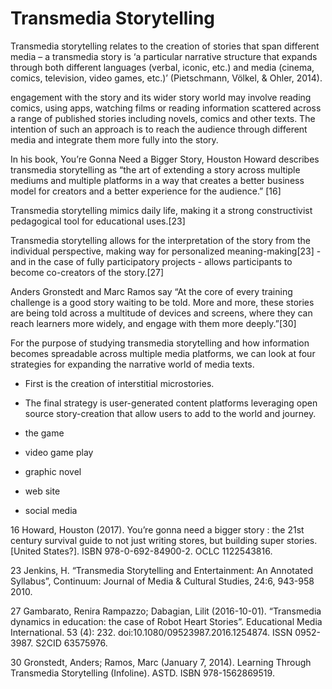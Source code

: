 # Transmedia Storytelling

Transmedia storytelling relates to the creation of stories that span different media – a transmedia story is ‘a particular narrative structure that expands through both different languages (verbal, iconic, etc.) and media (cinema, comics, television, video games, etc.)’ (Pietschmann, Völkel, & Ohler, 2014).

engagement with the story and its wider story world may involve reading comics, using apps, watching films or reading information scattered across a range of published stories including novels, comics and other texts. The intention of such an approach is to reach the audience through different media and integrate them more fully into the story.

In his book, You’re Gonna Need a Bigger Story, Houston Howard describes transmedia storytelling as “the art of extending a story across multiple mediums and multiple platforms in a way that creates a better business model for creators and a better experience for the audience.” [16]

Transmedia storytelling mimics daily life, making it a strong constructivist pedagogical tool for educational uses.[23]

Transmedia storytelling allows for the interpretation of the story from the individual perspective, making way for personalized meaning-making[23] - and in the case of fully participatory projects - allows participants to become co-creators of the story.[27]

Anders Gronstedt and Marc Ramos say "At the core of every training challenge is a good story waiting to be told. More and more, these stories are being told across a multitude of devices and screens, where they can reach 
learners more widely, and engage with them more deeply."[30]

For the purpose of studying transmedia storytelling and how information becomes spreadable across multiple media platforms, we can look at four strategies for expanding the narrative world of media texts. 

- First is the creation of interstitial microstories. 
- The final strategy is user-generated content platforms leveraging open source story-creation that allow users to add to the world and journey.

- the game
- video game play
- graphic novel
- web site
- social media


 16 Howard, Houston (2017). You're gonna need a bigger story : the 21st century survival guide to not just writing stores, but building super stories. [United States?]. ISBN 978-0-692-84900-2. OCLC 1122543816.

 23 Jenkins, H. "Transmedia Storytelling and Entertainment: An Annotated Syllabus", Continuum: Journal of Media & Cultural Studies, 24:6, 943-958 2010.

 27 Gambarato, Renira Rampazzo; Dabagian, Lilit (2016-10-01). "Transmedia dynamics in education: the case of Robot Heart Stories". Educational Media International. 53 (4): 232. doi:10.1080/09523987.2016.1254874. ISSN 0952-3987. S2CID 63575976.

 30 Gronstedt, Anders; Ramos, Marc (January 7, 2014). Learning Through Transmedia Storytelling (Infoline). ASTD. ISBN 978-1562869519.